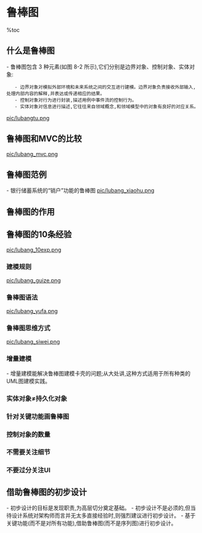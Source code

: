= 鲁棒图 =

%toc

== 什么是鲁棒图 ==
- 鲁棒图包含 3 种元素(如图 8-2 所示),它们分别是边界对象、控制对象、实体对象:
    - 边界对象对模拟外部环境和未来系统之间的交互进行建模。边界对象负责接收外部输入,处理内部内容的解释,并表达或传递相应的结果。
    - 控制对象对行为进行封装,描述用例中事件流的控制行为。
    - 实体对象对信息进行描述,它往往来自领域概念,和领域模型中的对象有良好的对应关系。
[[pic/lubangtu.png]]

== 鲁棒图和MVC的比较 ==
{{{class="brush:text"
1.  View仅涵盖了“用户界面”元素的抽象,而鲁棒图的边界对象全面涵盖了三种交互,即本系统和外部“人”的交互、本系统和外部“系统”的交互、本系统和外部“设备”的交互。
2.  数据访问逻辑是Controller吗?不是。控制对象广泛涵盖了应用逻辑、业务逻辑、数据访问逻辑的抽象,而MVC的Controller主要对应于应用逻辑。
3.  MVC的Model对应于经典的业务逻辑部分,而鲁棒图的实体对象更像“数据”的代名词——用实体对象建模的数据既可以是持久化的也可以仅存在于内存中，
    并不像有的实践者理解的那样直接就等同于持久化对象。
}}}

[[pic/lubang_mvc.png]]

== 鲁棒图范例 ==
- 银行储蓄系统的“销户”功能的鲁棒图
[[pic/lubang_xiaohu.png]]

== 鲁棒图的作用 ==
{{{class="brush:text"
1.  有助于确保用例文本的正确性,且没有指定不合理或不可能的系统行为(基于要使用的一组对象),从而提供了健康性检查(Sanity Check)。这种改进使用例文本的特性从纯
    粹的用户手册角度变为对象模型上下文中的使用描述。
2.  有助于确保用例考虑到了所有必需的分支流程,从而提供了完整性和正确性检查。经验表明,为实现这种目标,并编写出遵循某些定义良好的指南的文本,而在绘制鲁棒图上
    花费的时间,将在绘制时序图时 3~4 倍地节省下来。
3.  有利于发现对象,这一点很重要,因为在域建模期间肯定会遗漏一些对象。您还可以发现对象命名冲突的情况,从而避免进一步造成严重的问题。另外,鲁棒分析有利于确保
    我们在绘制时序图之前确定大部分实体类和边界类。
}}}

== 鲁棒图的10条经验 ==
[[pic/lubang_10exp.png]]

=== 建模规则 ===
{{{class="brush:text"
1.  参与者只能与边界对象交谈。
2.  边界对象只能与控制对象和参与者交谈。
3.  实体对象也只能与控制对象交谈。
4.  控制对象既能与边界对象交谈,也能与控制对象交谈,但不能与参与者交谈。
}}}
[[pic/lubang_guize.png]]

=== 鲁棒图语法 ===
[[pic/lubang_yufa.png]]

=== 鲁棒图思维方式 ===
[[pic/lubang_siwei.png]]

=== 增量建模 ===
- 增量建模能解决鲁棒图建模卡壳的问题;从大处讲,这种方式适用于所有种类的UML图建模实践。

=== 实体对象≠持久化对象 ===
{{{class="brush:text"
    一方面,在实践中,有些系统须要在内存中创建数据的“暂存体”以保持中间状态,这当然可以被建模成实体对象。另一方面,有的系统没有持久化数据,
但基于鲁棒图的初步设计依然可用,此时难道鲁棒图不包含实体对象?显然不对。
}}}

=== 针对关键功能画鲁棒图 ===
{{{class="brush:text"
    基于“关键需求决定架构”的理念,功能需求作为需求的一种类型,在设计架构时不必针对每个功能都画出鲁棒图。
}}}

=== 控制对象的数量 ===
{{{class="brush:text"
    既然是初步设计,鲁棒图建模时,针对关键功能的每个鲁棒图中的控制对象不必太多太细,5个是常见的上限值。相反,若实现某功能的鲁棒图中只含1个控制对象,
则是明显地“设计不足”——这个控制对象的名字必然和功能的名字相同,这意味着没有对职责进行真正的切分。
}}}

=== 不需要关注细节 ===
{{{class="brush:text"
初步设计不应关注细节
1.  对每个对象只标识对象名,都未识别其属性和方法。
2.  “活期账户销户界面”,具体可能是对话框、Web页面、字符终端界面,但鲁棒图中没有关心这些细节问题。
3.  “客户资料”等实体对象须要持久化吗?不关心,更不关心用 Table 还是用File或其他方式持久化。
4.  没有标识控制流的严格顺序。
}}}

=== 不要过分关注UI ===
{{{class="brush:text"
    过分关心UI,会陷入诸如有几个窗口,是不是有一个专门的结果显示页面等诸多细节之中,初步设计就没法做了。别忘了,初步设计的目标是发现职责。
初步设计无须展开架构设计细节,否则就背上了“包袱”,这是复杂系统架构设计起步时的大忌。
}}}

== 借助鲁棒图的初步设计 ==
- 初步设计的目标是发现职责,为高层切分奠定基础。
- 初步设计不是必须的,但当待设计系统对架构师而言并无太多直接经验时,则强烈建议进行初步设计。
- 基于关键功能(而不是对所有功能),借助鲁棒图(而不是序列图)进行初步设计。
